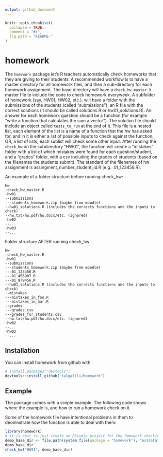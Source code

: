 ```yaml
---
output: github_document
---
```


<!-- README.md is generated from README.Rmd. Please edit that file -->

```r
knitr::opts_chunk$set(
  collapse = TRUE,
  comment = "#>",
  fig.path = "README-"
)
```

# homework

The `homework` package let's R teachers automatically check homeworks that they are giving to their students. A recommended workflow is to have a master directory for all homework files, and then a sub-directory for each homework assignment. The base directory will have a `check_hw_master.R` master file to include the code to check homework everyweek. A subfolder of homework (say, HW01, HW02, etc.), will have a folder with the submissions of the students (called "submissions"), an R file with the correct solutions (it should be called solutions.R or hw01_solutions.R). An answer for each homework question should be a function (for example "write a function that calculates the sum a vector"). The solution file should include an object called `tests_to_run` at the end of it. This file is a nested list, each element of the list is a name of a function that the hw has asked for, and in it is either a list of possible inputs to check against the function, OR, a list of lists, each sublist will check some other input. After running the `check_hw` on the subdirectory "HW01", the function will create a "mistakes" folder with a list of which mistakes were found for each question/student, and a "grades" folder, with a csv including the grades of students (based on the filenames the students submit). The standard of the filenames of hw assignment is assingment_number_student_id.R (e.g.: 01_123456.R).

An example of a folder structure before running check_hw:

```
hw
-check_hw_master.R
-hw01
--submissions
---students_homework.zip (maybe from moodle)
--hw01_solutions.R (includes the corrects functions and the inputs to check)
--hw.txt/hw.pdf/hw.docx/etc. (ignored)
-hw02
--...
-hw03
--...
```

Folder structure AFTER running check_hw:

```
hw
-check_hw_master.R
-hw01
--submissions
---students_homework.zip (maybe from moodle)
---01_123456.R
---01_456987.R
---01_879456.R
--hw01_solutions.R (includes the corrects functions and the inputs to check)
--mistakes
---mistakes_in_foo.R
---mistakes_in_bar.R
--grades
---grades.csv
---grades_for_students.csv
--hw.txt/hw.pdf/hw.docx/etc. (ignored)
-hw02
--...
-hw03
--...
```


## Installation

You can install homework from github with:

```r
# install.packages("devtools")
devtools::install_github("talgalili/homework")
```

## Example

The package comes with a simple example. The following code shows where the example is, and how to run a homework check on it.

Some of the homework file have intentional problems in them to deomnstrate how the function is able to deal with them:


```r
library(homework)
# it is best to just create an RStudio project for the homework checking of a course...
demo_base_dir <- file.path(system.file(package = "homework"), "extdata")
demo_base_dir
check_hw("HW01", demo_base_dir)

```
